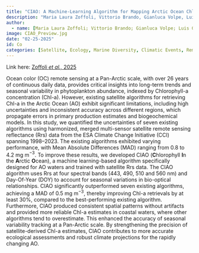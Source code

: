 ```yaml
---
title: "CIAO: A Machine-Learning Algorithm for Mapping Arctic Ocean Chlorophyll-a from Space"
description: "Maria Laura Zoffoli, Vittorio Brando, Gianluca Volpe, Luis González Vilas, Bede Ffinian Rowe Davies, Robert Frouin, Jaime Pitarch, Simon Oiry, Jing Tan, Simone Colella, Christiane Marchese"
author:
  - name: [Maria Laura Zoffoli; Vittorio Brando; Gianluca Volpe; Luis González Vilas; Bede Ffinian Rowe Davies; Robert Frouin; Jaime Pitarch; Simon Oiry; Jing Tan; Simone Colella; Christiane Marchese]
image: CIAO_Preview.jpg
date: "02-25-2025"
id: Co
categories: [Satellite, Ecology, Marine Diversity, Climatic Events, Remote Sensing, Arctic, Co-Author]
---
```


Link here: [Zoffoli *et al.,* 2025](https://doi.org/10.1016/j.srs.2025.100212)

Ocean color (OC) remote sensing at a Pan-Arctic scale, with over 26 years of continuous daily data, provides critical insights into long-term trends and seasonal variability in phytoplankton abundance, indexed by Chlorophyll-a concentration (Chl-a). However, existing satellite algorithms for retrieving Chl-a in the Arctic Ocean (AO) exhibit significant limitations, including high uncertainties and inconsistent accuracy across different regions, which propagate errors in primary production estimates and biogeochemical models. In this study, we quantified the uncertainties of seven existing algorithms using harmonized, merged multi-sensor satellite remote sensing reflectance (Rrs) data from the ESA Climate Change Initiative (CCI) spanning 1998–2023. The existing algorithms exhibited varying performance, with Mean Absolute Differences (MAD) ranging from 0.8 to 4.2 mg m$^{-3}$. To improve these results, we developed CIAO (**C**hlorophyll **I**n the **A**rctic **O**cean), a machine learning-based algorithm specifically designed for AO waters and trained with satellite Rrs data. The CIAO algorithm uses Rrs at four spectral bands (443, 490, 510 and 560 nm) and Day-Of-Year (DOY) to account for seasonal variations in bio-optical relationships. CIAO significantly outperformed seven existing algorithms, achieving a MAD of 0.5 mg m$^{-3}$, thereby improving Chl-a retrievals by at least 30%, compared to the best-performing existing algorithm. Furthermore, CIAO produced consistent spatial patterns without artifacts and provided more reliable Chl-a estimates in coastal waters, where other algorithms tend to overestimate. This enhanced the accuracy of seasonal variability tracking at a Pan-Arctic scale. By strengthening the precision of satellite-derived Chl-a estimates, CIAO contributes to more accurate ecological assessments and robust climate projections for the rapidly changing AO.

